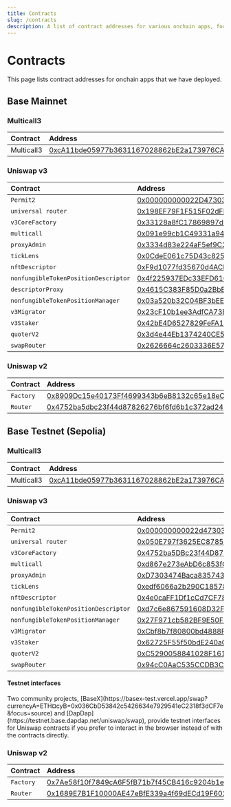 ```yaml
---
title: Contracts
slug: /contracts
description: A list of contract addresses for various onchain apps, focusing on both the Base Mainnet and Base Testnet deployments.
---
```


# Contracts

This page lists contract addresses for onchain apps that we have deployed.

## Base Mainnet

### Multicall3

| Contract   | Address                                                                                                               |
| :--------- | :-------------------------------------------------------------------------------------------------------------------- |
| Multicall3 | [0xcA11bde05977b3631167028862bE2a173976CA11](https://basescan.org/address/0xcA11bde05977b3631167028862bE2a173976CA11) |

### Uniswap v3

| Contract                             | Address                                                                                                               |
| :----------------------------------- | :-------------------------------------------------------------------------------------------------------------------- |
| `Permit2`                            | [0x000000000022D473030F116dDEE9F6B43aC78BA3](https://basescan.org/address/0x000000000022D473030F116dDEE9F6B43aC78BA3) |
| `universal router`                   | [0x198EF79F1F515F02dFE9e3115eD9fC07183f02fC](https://basescan.org/address/0x198EF79F1F515F02dFE9e3115eD9fC07183f02fC) |
| `v3CoreFactory`                      | [0x33128a8fC17869897dcE68Ed026d694621f6FDfD](https://basescan.org/address/0x33128a8fC17869897dcE68Ed026d694621f6FDfD) |
| `multicall`                          | [0x091e99cb1C49331a94dD62755D168E941AbD0693](https://basescan.org/address/0x091e99cb1C49331a94dD62755D168E941AbD0693) |
| `proxyAdmin`                         | [0x3334d83e224aF5ef9C2E7DDA7c7C98Efd9621fA9](https://basescan.org/address/0x3334d83e224aF5ef9C2E7DDA7c7C98Efd9621fA9) |
| `tickLens`                           | [0x0CdeE061c75D43c82520eD998C23ac2991c9ac6d](https://basescan.org/address/0x0CdeE061c75D43c82520eD998C23ac2991c9ac6d) |
| `nftDescriptor`                      | [0xF9d1077fd35670d4ACbD27af82652a8d84577d9F](https://basescan.org/address/0xF9d1077fd35670d4ACbD27af82652a8d84577d9F) |
| `nonfungibleTokenPositionDescriptor` | [0x4f225937EDc33EFD6109c4ceF7b560B2D6401009](https://basescan.org/address/0x4f225937EDc33EFD6109c4ceF7b560B2D6401009) |
| `descriptorProxy`                    | [0x4615C383F85D0a2BbED973d83ccecf5CB7121463](https://basescan.org/address/0x4615C383F85D0a2BbED973d83ccecf5CB7121463) |
| `nonfungibleTokenPositionManager`    | [0x03a520b32C04BF3bEEf7BEb72E919cf822Ed34f1](https://basescan.org/address/0x03a520b32C04BF3bEEf7BEb72E919cf822Ed34f1) |
| `v3Migrator`                         | [0x23cF10b1ee3AdfCA73B0eF17C07F7577e7ACd2d7](https://basescan.org/address/0x23cF10b1ee3AdfCA73B0eF17C07F7577e7ACd2d7) |
| `v3Staker`                           | [0x42bE4D6527829FeFA1493e1fb9F3676d2425C3C1](https://basescan.org/address/0x42bE4D6527829FeFA1493e1fb9F3676d2425C3C1) |
| `quoterV2`                           | [0x3d4e44Eb1374240CE5F1B871ab261CD16335B76a](https://basescan.org/address/0x3d4e44Eb1374240CE5F1B871ab261CD16335B76a) |
| `swapRouter`                         | [0x2626664c2603336E57B271c5C0b26F421741e481](https://basescan.org/address/0x2626664c2603336E57B271c5C0b26F421741e481) |

### Uniswap v2

| Contract  | Address                                                                                                               |
| :-------- | :-------------------------------------------------------------------------------------------------------------------- |
| `Factory` | [0x8909Dc15e40173Ff4699343b6eB8132c65e18eC6](https://basescan.org/address/0x8909Dc15e40173Ff4699343b6eB8132c65e18eC6) |
| `Router`  | [0x4752ba5dbc23f44d87826276bf6fd6b1c372ad24](https://basescan.org/address/0x4752ba5dbc23f44d87826276bf6fd6b1c372ad24) |

## Base Testnet (Sepolia)

### Multicall3

| Contract   | Address                                                                                                                       |
| :--------- | :---------------------------------------------------------------------------------------------------------------------------- |
| Multicall3 | [0xcA11bde05977b3631167028862bE2a173976CA11](https://sepolia.basescan.org/address/0xcA11bde05977b3631167028862bE2a173976CA11) |

### Uniswap v3

| Contract                             | Address                                                                                                                       |
| :----------------------------------- | :---------------------------------------------------------------------------------------------------------------------------- |
| `Permit2`                            | [0x000000000022d473030f116ddee9f6b43ac78ba3](https://sepolia.basescan.org/address/0x000000000022d473030f116ddee9f6b43ac78ba3) |
| `universal router`                   | [0x050E797f3625EC8785265e1d9BDd4799b97528A1](https://sepolia.basescan.org/address/0x050E797f3625EC8785265e1d9BDd4799b97528A1) |
| `v3CoreFactory`                      | [0x4752ba5DBc23f44D87826276BF6Fd6b1C372aD24](https://sepolia.basescan.org/address/0x4752ba5DBc23f44D87826276BF6Fd6b1C372aD24) |
| `multicall`                          | [0xd867e273eAbD6c853fCd0Ca0bFB6a3aE6491d2C1](https://sepolia.basescan.org/address/0xd867e273eAbD6c853fCd0Ca0bFB6a3aE6491d2C1) |
| `proxyAdmin`                         | [0xD7303474Baca835743B54D73799688990f24a79D](https://sepolia.basescan.org/address/0xD7303474Baca835743B54D73799688990f24a79D) |
| `tickLens`                           | [0xedf6066a2b290C185783862C7F4776A2C8077AD1](https://sepolia.basescan.org/address/0xedf6066a2b290C185783862C7F4776A2C8077AD1) |
| `nftDescriptor`                      | [0x4e0caFF1Df1cCd7CF782FDdeD77f020699B57f1a](https://sepolia.basescan.org/address/0x4e0caFF1Df1cCd7CF782FDdeD77f020699B57f1a) |
| `nonfungibleTokenPositionDescriptor` | [0xd7c6e867591608D32Fe476d0DbDc95d0cf584c8F](https://sepolia.basescan.org/address/0xd7c6e867591608D32Fe476d0DbDc95d0cf584c8F) |
| `nonfungibleTokenPositionManager`    | [0x27F971cb582BF9E50F397e4d29a5C7A34f11faA2](https://sepolia.basescan.org/address/0x27F971cb582BF9E50F397e4d29a5C7A34f11faA2) |
| `v3Migrator`                         | [0xCbf8b7f80800bd4888Fbc7bf1713B80FE4E23E10](https://sepolia.basescan.org/address/0xCbf8b7f80800bd4888Fbc7bf1713B80FE4E23E10) |
| `v3Staker`                           | [0x62725F55f50bdE240aCa3e740D47298CAc8d57D5](https://sepolia.basescan.org/address/0x62725F55f50bdE240aCa3e740D47298CAc8d57D5) |
| `quoterV2`                           | [0xC5290058841028F1614F3A6F0F5816cAd0df5E27](https://sepolia.basescan.org/address/0xC5290058841028F1614F3A6F0F5816cAd0df5E27) |
| `swapRouter`                         | [0x94cC0AaC535CCDB3C01d6787D6413C739ae12bc4](https://sepolia.basescan.org/address/0x94cC0AaC535CCDB3C01d6787D6413C739ae12bc4)         |

#### Testnet interfaces

<Note>
Two community projects, [BaseX](https://basex-test.vercel.app/swap?currencyA=ETH&currencyB=0x036CbD53842c5426634e7929541eC2318f3dCF7e&focus=source) and [DapDap](https://testnet.base.dapdap.net/uniswap/swap), provide testnet interfaces for Uniswap contracts if you prefer to interact in the browser instead of with the contracts directly.
</Note>


### Uniswap v2

| Contract  | Address                                                                                                                       |
| :-------- | :---------------------------------------------------------------------------------------------------------------------------- |
| `Factory` | [0x7Ae58f10f7849cA6F5fB71b7f45CB416c9204b1e](https://sepolia.basescan.org/address/0x7Ae58f10f7849cA6F5fB71b7f45CB416c9204b1e) |
| `Router`  | [0x1689E7B1F10000AE47eBfE339a4f69dECd19F602](https://sepolia.basescan.org/address/0x1689E7B1F10000AE47eBfE339a4f69dECd19F602) |

